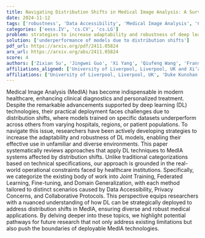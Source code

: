 ```yaml
---
title: Navigating Distribution Shifts in Medical Image Analysis: A Survey
date: 2024-11-12
tags: ['robustness', 'Data Accessibility', 'Medical Image Analysis', 'Collaborative Protocols', 'distribution shifts', 'Federated Learning', 'Domain Generalization', 'adaptability', 'deep learning', 'Joint Training', 'Privacy Concerns', 'Fine-tuning']
categories: ['eess.IV', 'cs.CV', 'cs.LG']
problem: strategies to increase adaptability and robustness of deep learning models
solution: ['underperformance of models due to distribution shifts']
pdf_url: https://arxiv.org/pdf/2411.05824
arx_url: https://arxiv.org/abs/2411.05824
score: 4
authors: ['Zixian Su', 'Jingwei Guo', 'Xi Yang', 'Qiufeng Wang', 'Frans Coenen', 'Kaizhu Huang']
affiliations_aligned: ['University of Liverpool, Liverpool, UK and Xi’an Jiaotong-Liverpool University, Suzhou, China', 'Alibaba Group, Beijing, China', 'Xi’an Jiaotong-Liverpool University, Suzhou, Jiangsu, China', 'Xi’an Jiaotong-Liverpool University, Suzhou, Jiangsu, China', 'University of Liverpool, Liverpool, UK', 'Duke Kunshan University, Kunshan, Jiangsu, China']
affiliations: ['University of Liverpool, Liverpool, UK', 'Duke Kunshan University, Kunshan, Jiangsu, China', 'Xi’an Jiaotong-Liverpool University, Suzhou, Jiangsu, China', 'Alibaba Group, Beijing, China', 'University of Liverpool, Liverpool, UK and Xi’an Jiaotong-Liverpool University, Suzhou, China']
---
```



Medical Image Analysis (MedIA) has become indispensable in modern healthcare, enhancing clinical diagnostics and personalized treatment. Despite the remarkable advancements supported by deep learning (DL) technologies, their practical deployment faces challenges due to distribution shifts, where models trained on specific datasets underperform across others from varying hospitals, regions, or patient populations. To navigate this issue, researchers have been actively developing strategies to increase the adaptability and robustness of DL models, enabling their effective use in unfamiliar and diverse environments. This paper systematically reviews approaches that apply DL techniques to MedIA systems affected by distribution shifts. Unlike traditional categorizations based on technical specifications, our approach is grounded in the real-world operational constraints faced by healthcare institutions. Specifically, we categorize the existing body of work into Joint Training, Federated Learning, Fine-tuning, and Domain Generalization, with each method tailored to distinct scenarios caused by Data Accessibility, Privacy Concerns, and Collaborative Protocols. This perspective equips researchers with a nuanced understanding of how DL can be strategically deployed to address distribution shifts in MedIA, ensuring diverse and robust medical applications. By delving deeper into these topics, we highlight potential pathways for future research that not only address existing limitations but also push the boundaries of deployable MedIA technologies.